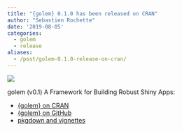 ```yaml
---
title: "{golem} 0.1.0 has been released on CRAN"
author: "Sebastien Rochette"
date: '2019-08-05'
categories:
  - golem
  - release
aliases:
  - /post/golem-0.1.0-release-on-cran/
---
```


![](featured.png)

golem (v0.1) A Framework for Building Robust Shiny Apps:

- [{golem} on CRAN](https://cran.r-project.org/web/packages/golem/index.html)
- [{golem} on GitHub](https://github.com/ThinkR-open/golem)
- [pkgdown and vignettes](https://thinkr-open.github.io/golem/)
